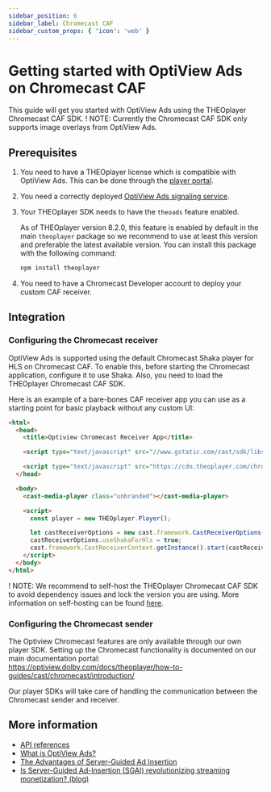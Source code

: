 ```yaml
---
sidebar_position: 6
sidebar_label: Chromecast CAF
sidebar_custom_props: { 'icon': 'web' }
---
```


# Getting started with OptiView Ads on Chromecast CAF

This guide will get you started with OptiView Ads using the THEOplayer Chromecast CAF SDK.
! NOTE: Currently the Chromecast CAF SDK only supports image overlays from OptiView Ads.

## Prerequisites

1. You need to have a THEOplayer license which is compatible with OptiView Ads. This can be done through the [player portal](https://portal.theoplayer.com).
2. You need a correctly deployed [OptiView Ads signaling service](signaling-service.mdx).
3. Your THEOplayer SDK needs to have the `theoads` feature enabled.

   As of THEOplayer version 8.2.0, this feature is enabled by default in the main `theoplayer` package so we recommend to use at least this version and preferable the latest available version.
   You can install this package with the following command:

   ```bash
   npm install theoplayer
   ```

4. You need to have a Chromecast Developer account to deploy your custom CAF receiver.

## Integration

### Configuring the Chromecast receiver

OptiView Ads is supported using the default Chromecast Shaka player for HLS on Chromecast CAF. To enable this, before starting the Chromecast application, configure it to use Shaka.
Also, you need to load the THEOplayer Chromecast CAF SDK.

Here is an example of a bare-bones CAF receiver app you can use as a starting point for basic playback without any custom UI:

```html
<html>
  <head>
    <title>Optiview Chromecast Receiver App</title>

    <script type="text/javascript" src="//www.gstatic.com/cast/sdk/libs/caf_receiver/v3/cast_receiver_framework.js"></script>

    <script type="text/javascript" src="https://cdn.theoplayer.com/chromecast-caf/release/THEOplayer-chromecast-caf-receiver.js"></script>
  </head>

  <body>
    <cast-media-player class="unbranded"></cast-media-player>

    <script>
      const player = new THEOplayer.Player();

      let castReceiverOptions = new cast.framework.CastReceiverOptions();
      castReceiverOptions.useShakaForHls = true;
      cast.framework.CastReceiverContext.getInstance().start(castReceiverOptions);
    </script>
  </body>
</html>
```

! NOTE: We recommend to self-host the THEOplayer Chromecast CAF SDK to avoid dependency issues and lock the version you are using. More information on self-hosting can be found [here](https://optiview.dolby.com/docs/theoplayer/faq/self-hosting-theoplayer/).

### Configuring the Chromecast sender

The Optiview Chromecast features are only available through our own player SDK. Setting up the Chromecast functionality is documented on our main documentation portal:
https://optiview.dolby.com/docs/theoplayer/how-to-guides/cast/chromecast/introduction/

Our player SDKs will take care of handling the communication between the Chromecast sender and receiver.

## More information

- [API references](pathname:///theoplayer/v8/api-reference/web/interfaces/TheoAdDescription.html)
- [What is OptiView Ads?](https://optiview.dolby.com/products/server-guided-ad-insertion/)
- [The Advantages of Server-Guided Ad Insertion](https://optiview.dolby.com/solutions/personalized-advertising/)
- [Is Server-Guided Ad-Insertion (SGAI) revolutionizing streaming monetization? (blog)](https://optiview.dolby.com/resources/blog/advertising/what-is-sgai-server-guided-ad-insertion-in-streaming/)
